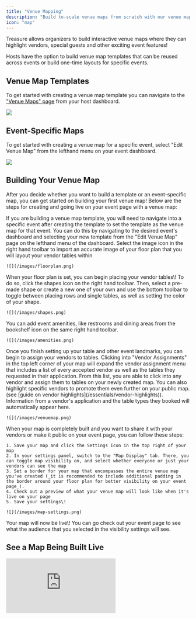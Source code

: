 ```yaml
---
title: "Venue Mapping"
description: "Build to-scale venue maps from scratch with our venue map tool"
icon: "map"
---
```


Treasure allows organizers to build interactive venue maps where they can highlight vendors, special guests and other exciting event features\!

Hosts have the option to build venue map templates that can be reused across events or build one-time layouts for specific events.

## Venue Map Templates

To get started with creating a venue map template you can navigate to the ["Venue Maps" page](https://www.ontreasure.com/host/venue-maps) from your host dashboard.

![](/images/map-templates.png)

## Event-Specific Maps

To get started with creating a venue map for a specific event, select "Edit Venue Map" from the lefthand menu on your event dashboard.

![](/images/venue-map.png)

## Building Your Venue Map

After you decide whether you want to build a template or an event-specific map, you can get started on building your first venue map\! Below are the steps for creating and going live on your event page with a venue map:

<Note>
  If you are building a venue map template, you will need to navigate into a specific event after creating the template to set the template as the venue map for that event. You can do this by navigating to the desired event's dashboard and selecting your new template from the "Edit Venue Map" page on the lefthand menu of the dashboard.
</Note>

<Steps>
  <Step title="Import Your Floorplan">
    Select the image icon in the right hand toolbar to import an accurate image of your floor plan that you will layout your vendor tables within

    ![](/images/floorplan.png)
  </Step>
  <Step title="Place Vendor Tables">
    When your floor plan is set, you can begin placing your vendor tables\! To do so, click the shapes icon on the right hand toolbar. Then, select a pre-made shape or create a new one of your own and use the bottom toolbar to toggle between placing rows and single tables, as well as setting the color of your shape.

    ![](/images/shapes.png)
  </Step>
  <Step title="Place Event Amenities">
    You can add event amenities, like restrooms and dining areas from the bookshelf icon on the same right hand toolbar.

    ![](/images/amenities.png)
  </Step>
  <Step title="Assign Vendors">
    Once you finish setting up your table and other event landmarks, you can begin to assign your vendors to tables. Clicking into "Vendor Assignments" in the top left corner of your map will expand the vendor assignment menu that includes a list of every accepted vendor as well as the tables they requested in their application. From this list, you are able to click into any vendor and assign them to tables on your newly created map. You can also highlight specific vendors to promote them even further on your public map. (see [guide on vendor highlights](/essentials/vendor-highlights)). Information from a vendor's application and the table types they booked will automatically appear here.

    ![](/images/venuemap.png)
  </Step>
  <Step title="Update Your Settings">
    When your map is completely built and you want to share it with your vendors or make it public on your event page, you can follow these steps:

    1. Save your map and click the Settings Icon in the top right of your map
    2. In your settings panel, switch to the "Map Display" tab. There, you can toggle map visibility on, and select whether everyone or just your vendors can see the map
    3. Set a border for your map that encompasses the entire venue map you've created (_it is recommended to include additional padding in the border around your floor plan for better visibility on your event page_).
    4. Check out a preview of what your venue map will look like when it's live on your page
    5. Save your settings\!

    ![](/images/map-settings.png)
  </Step>
</Steps>

<Check>
  Your map will now be live\! You can go check out your event page to see what the audience that you selected in the visibility settings will see.
</Check>

## See a Map Being Built Live

<iframe style={{ width:"100%",aspectRatio:"16/9",maxWidth:"560px" }} src="https://www.youtube.com/embed/zYaE7H0h9wk?si=j9SofKlMuK747jDI" title="YouTube video player" frameborder="0" allow="accelerometer; autoplay; clipboard-write; encrypted-media; gyroscope; picture-in-picture; web-share" referrerpolicy="strict-origin-when-cross-origin" allowfullscreen />